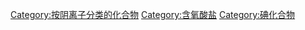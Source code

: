 {{catmore}}
{{Commonscat|Iodates}}

[[Category:按阴离子分类的化合物|Category:按阴离子分类的化合物]]
[[Category:含氧酸盐|Category:含氧酸盐]]
[[Category:碘化合物|Category:碘化合物]]